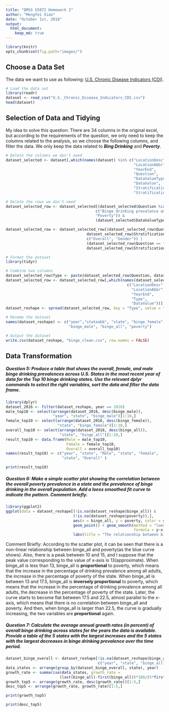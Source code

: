 ```yaml
---
title: "QMSS G5072 Homework 2"
author: "Mengfei Xiao"
date: "October 1st, 2018"
output: 
  html_document:
    keep_md: true
---
```


```r
library(knitr)
opts_chunk$set(fig.path="images/")
```


## Choose a Data Set
The data we want to use as following: [U.S. Chronic Disease Indicators (CDI)](https://data.cdc.gov/Chronic-Disease-Indicators/U-S-Chronic-Disease-Indicators-CDI-/g4ie-h725).

```r
# Load the data set
library(readr)
dataset <- read_csv("U.S._Chronic_Disease_Indicators_CDI.csv")
head(dataset)
```


## Selection of Data and Tidying
My idea to solve this question: There are 34 columns in the original excel, but according to the requirements of the question, we only need to keep the columns related to the analysis, so we choose the following columns, and filter the data. We only keep the data related to ***Bing Drinking*** and ***Poverty***.
```r
# Delete the columns we don't need
dataset_selected <- dataset[,which(names(dataset) %in% c("LocationDesc",
                                                         "LocationAbbr",
                                                         "YearEnd",
                                                         "Question",
                                                         "DataValueType",
                                                         "DataValue",
                                                         "StratificationCategory1",
                                                         "Stratification1"))]
```

```r
# Delete the rows we don't need
dataset_selected_row <- dataset_selected[(dataset_selected$Question %in% 
                                        c("Binge drinking prevalence among adults aged >= 18 years", 
                                        "Poverty")) & 
                                        (dataset_selected$DataValueType == "Crude Prevalence"),]

dataset_selected_row <- dataset_selected_row[(dataset_selected_row$Question == "Binge drinking prevalence among adults aged >= 18 years" & 
                                    dataset_selected_row$StratificationCategory1 %in% 
                                    c("Overall", "Gender")) | 
                                    (dataset_selected_row$Question == "Poverty" & 
                                    dataset_selected_row$StratificationCategory1 == "Overall"),]
```

```r
# Format the dataset
library(tidyr)

# Combine two columns
dataset_selected_row$Type <- paste(dataset_selected_row$Question, dataset_selected_row$Stratification1, sep = "-")
dataset_selected_row <- dataset_selected_row[,which(names(dataset_selected_row) %in% 
                                                      c("LocationDesc", 
                                                        "LocationAbbr",
                                                        "YearEnd",
                                                        "Type",
                                                        "DataValue"))]
dataset_reshape <- spread(dataset_selected_row, key = "Type", value = "DataValue")
```

```r
# Rename the dataset
names(dataset_reshape) <- c("year","stateabb", "state", "binge_female", 
                            "binge_male", "binge_all", "poverty")

# Output the dataset
write.csv(dataset_reshape, "binge_clean.csv", row.names = FALSE)
```


## Data Transformation
##### Question 5: Produce a table that shows the overall, female, and male binge drinking prevalences across U.S. States in the most recent year of data for the Top 10 binge drinking states. Use the relevant dplyr commands to select the right variables, sort the data and filter the data frame.
```r
library(dplyr)
dataset_2016 <- filter(dataset_reshape, year == 2016)
male_top10 <- select(arrange(dataset_2016, desc(binge_male)), 
                     "year", "state", "binge_male")[1:10,]
female_top10 <- select(arrange(dataset_2016, desc(binge_female)), 
                       "state", "binge_female")[1:10,]
overall_top10 <- select(arrange(dataset_2016, desc(binge_all)), 
                        "state", "binge_all")[1:10,]
result_top10 <- data.frame(Male = male_top10,
                           Female = female_top10,
                           Overall = overall_top10)
names(result_top10) <- c("year", "state", "Male", "state", "Female", 
                         "state", "Overall" )
```

```r
print(result_top10)
```


##### Question 6: Make a simple scatter plot showing the correlation between the overall poverty prevalence in a state and the prevalence of binge drinking in the overall population. Add a loess smoothed fit curve to indicate the pattern. Comment briefly.
```r
library(ggplot2)
ggplot(data = dataset_reshape[(!is.na(dataset_reshape$binge_all)) & 
                              (!is.na(dataset_reshape$poverty)),], 
                              aes(x = binge_all, y = poverty, color = year)) + 
                              geom_point() + geom_smooth(method = "loess", 
                                                         formula = y~x) + 
                              labs(title = "The relationship between binge_all & poverty")
```

Comment Briefly: According to the scatter plot, it can be seen that there is a non-linear relationship between binge_all and poverty(as the blue curve shows). Also, there is a peak between 10 and 15, and I suppose that the peak value corresponding to the value of x-axis is 13(approximate). When binge_all is less than 13, binge_all is **proportional** to poverty, which means that the increase in the percentage of drinking prevalence among all adults, the increase in the percentage of poverty of the state. When binge_all is between 13 and 17.5, binge_all is **inversely proportional** to poverty, which means that the increase in the percentage of drinking prevalence among all adults, the decrease in the percentage of poverty of the state. Later, the curve starts to become flat between 17.5 and 22.5, almost parallel to the x-axis, which means that there is no correlation between binge_all and poverty. And then, when binge_all is larger than 22.5, the curve is gradually increasing, the two variables are **proportional** again.




##### Question 7: Calculate the average annual growth rates (in percent) of overall binge drinking across states for the years the data is available. Provide a table of the 5 states with the largest increases and the 5 states with the largest decreases in binge drinking prevalence over the time period.
```r
dataset_binge_overall <- dataset_reshape[!is.na(dataset_reshape$binge_all), 
                                         c("year", "state", "binge_all")]
data_states <- arrange(group_by(dataset_binge_overall, state), year)
growth_rate <- summarise(data_states, growth_rate = 
                        (last(binge_all)-first(binge_all))*100/(5*first(binge_all)))
growth_top5 <- arrange(growth_rate, desc(growth_rate))[1:5,]
desc_top5 <- arrange(growth_rate, growth_rate)[1:5,]
```

```r
print(growth_top5)
```

```r
print(desc_top5)
```
